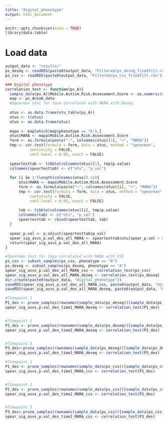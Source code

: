 ```yaml
---
title: "digital_phenotype"
output: html_document
---
```


```r
knitr::opts_chunk$set(echo = TRUE)
library(data.table)
```

# Load data
```r
output_data <- "results/"
ps_deseq <- readRDS(paste0(output_data, "Filtered/ps_deseq_friedfilt.rds"))
ps_css <- readRDS(paste0(output_data, "Filtered/ps_css_friedfilt.rds"))
```


```r
### Digital phenotype
correlation_test <- function(ps_A){
  sample_data(ps_A)$Mobile.Autism.Risk.Assessment.Score <- as.numeric(sample_data(ps_A)$Mobile.Autism.Risk.Assessment.Score)
  map <- ps_A@sam_data
  #Spearman test for taxa correlated with MARA with Deseq
  
  otus <- as.data.frame(otu_table(ps_A))
  otus <- t(otus)
  otus <- as.data.frame(otus)
  
  mapa <- map[which(map$phenotype == "A"),]
  otus$MARA <- mapa$Mobile.Autism.Risk.Assessment.Score
  form <- as.formula(paste("~", colnames(otus)[1], "+", "MARA"))
  tmp <- cor.test(formula = form, data = otus, method = "spearman",
           continuity = FALSE,
           conf.level = 0.95, exact = FALSE)
  
  speartesttab <- tibble(colnames(otus)[1], tmp$p.value)
  colnames(speartesttab) <- c("otu", "p_val")
  
  for (i in 2:(length(colnames(otus))-1)){
      otus$MARA <- mapa$Mobile.Autism.Risk.Assessment.Score
      form <- as.formula(paste("~", colnames(otus)[i], "+", "MARA"))
      tmp <- cor.test(formula = form, data = otus, method = "spearman",
           continuity = FALSE,
           conf.level = 0.95, exact = FALSE)
  
      tab <- tibble(colnames(otus)[i], tmp$p.value)
      colnames(tab) <- c("otu", "p_val")
      speartesttab <- rbind(speartesttab, tab)
  }
  
  spear_p.val <- p.adjust(speartesttab$p_val)
  spear_sig_asvs_p.val_des_all_MARA <- speartesttab$otu[spear_p.val < 0.05]
  return(spear_sig_asvs_p.val_des_all_MARA)
}

```

```r
#Spearman test for taxa correlated with MARA with CSS
ps_css <- subset_samples(ps_css, phenotype == "A")
ps_deseq <- subset_samples(ps_deseq, phenotype == "A")
spear_sig_asvs_p.val_des_all_MARA_css <- correlation_test(ps_css)
spear_sig_asvs_p.val_des_all_MARA_deseq <- correlation_test(ps_deseq)
dir.create(paste0(output_data, "digital_phenotype"))
saveRDS(spear_sig_asvs_p.val_des_all_MARA_css, paste0(output_data, "digital_phenotype/spearman_asv_mara_css.rds"))
saveRDS(spear_sig_asvs_p.val_des_all_MARA_deseq, paste0(output_data, "digital_phenotype/spearman_asv_mara_deseq.rds"))
```

```r

#Timepoint 1
P1_des <- prune_samples(rownames(sample_data(ps_deseq))[sample_data(ps_deseq)$Within.study.sampling.date == "Timepoint 1"], ps_deseq)
spear_sig_asvs_p.val_des_time1_MARA_deseq <- correlation_test(P1_des)


#Timepoint 2
P2_des <- prune_samples(rownames(sample_data(ps_deseq))[sample_data(ps_deseq)$Within.study.sampling.date == "Timepoint 2"], ps_deseq)
spear_sig_asvs_p.val_des_time2_MARA_deseq <- correlation_test(P2_des)


#Timepoint 3
P3_des<-prune_samples(rownames(sample_data(ps_deseq))[sample_data(ps_deseq)$Within.study.sampling.date == "Timepoint 3"], ps_deseq)
spear_sig_asvs_p.val_des_time3_MARA_deseq <- correlation_test(P3_des)
```

```r
#Timepoint 1
P1_des <- prune_samples(rownames(sample_data(ps_css))[sample_data(ps_css)$Within.study.sampling.date == "Timepoint 1"], ps_css)
spear_sig_asvs_p.val_des_time1_MARA_css <- correlation_test(P1_des)


#Timepoint 2
P2_des <- prune_samples(rownames(sample_data(ps_css))[sample_data(ps_css)$Within.study.sampling.date == "Timepoint 2"], ps_css)
spear_sig_asvs_p.val_des_time2_MARA_css <- correlation_test(P2_des)


#Timepoint 3
P3_des<-prune_samples(rownames(sample_data(ps_css))[sample_data(ps_css)$Within.study.sampling.date == "Timepoint 3"], ps_css)
spear_sig_asvs_p.val_des_time3_MARA_css <- correlation_test(P3_des)
```



